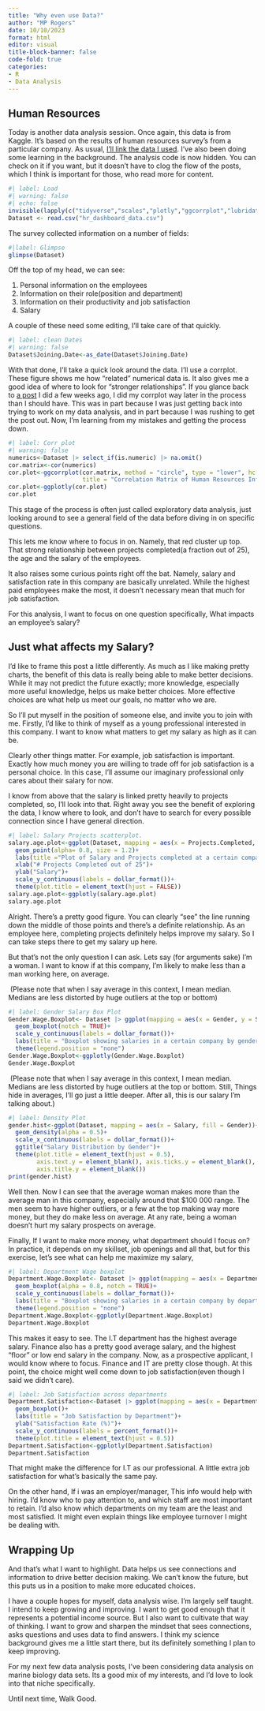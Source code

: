 ```yaml
---
title: "Why even use Data?"
author: "MP Rogers"
date: 10/10/2023
format: html
editor: visual
title-block-banner: false
code-fold: true
categories:
- R
- Data Analysis
---
```


## Human Resources

Today is another data analysis session. Once again, this data is from Kaggle. It's based on the results of human resources survey's from a particular company. As usual, [I'll link the data I used](https://www.kaggle.com/datasets/adityaab1407/employee-productivity-and-satisfaction-hr-data). I've also been doing some learning in the background. The analysis code is now hidden. You can check on it if you want, but it doesn't have to clog the flow of the posts, which I think is important for those, who read more for content.

```r
#| label: Load 
#| warning: false
#| echo: false
invisible(lapply(c("tidyverse","scales","plotly","ggcorrplot","lubridate"), library, character.only = TRUE))
Dataset <- read.csv("hr_dashboard_data.csv")

```

The survey collected information on a number of fields:

```r
#|label: Glimpse
glimpse(Dataset)
```

Off the top of my head, we can see:

1.  Personal information on the employees
2.  Information on their role(position and department)
3.  Information on their productivity and job satisfaction
4.  Salary

A couple of these need some editing, I'll take care of that quickly.

```r
#| label: clean Dates
#| warning: false
Dataset$Joining.Date<-as_date(Dataset$Joining.Date)
```

With that done, I'll take a quick look around the data. I'll use a corrplot. These figure shows me how "related" numerical data is. It also gives me a good idea of where to look for "stronger relationships". If you glance back to [a post](https://mp-rogers.github.io/docs/posts/1st%20World%20Data%20Analysis/WorldData.html) I did a few weeks ago, I did my corrplot way later in the process than I should have. This was in part because I was just getting back into trying to work on my data analysis, and in part because I was rushing to get the post out. Now, I'm learning from my mistakes and getting the process down.

```r
#| label: Corr plot
#| warning: false
numerics<-Dataset |> select_if(is.numeric) |> na.omit()
cor.matrix<-cor(numerics)
cor.plot<-ggcorrplot(cor.matrix, method = "circle", type = "lower", hc.order=TRUE,                         lab = TRUE,
                     title = "Correlation Matrix of Human Resources Info")
cor.plot<-ggplotly(cor.plot)
cor.plot
```

This stage of the process is often just called exploratory data analysis, just looking around to see a general field of the data before diving in on specific questions.

This lets me know where to focus in on. Namely, that red cluster up top. That strong relationship between projects completed(a fraction out of 25), the age and the salary of the employees.

It also raises some curious points right off the bat. Namely, salary and satisfaction rate in this company are basically unrelated. While the highest paid employees make the most, it doesn't necessary mean that much for job satisfaction.

For this analysis, I want to focus on one question specifically, What impacts an employee's salary?

## Just what affects my Salary?

I'd like to frame this post a little differently. As much as I like making pretty charts, the benefit of this data is really being able to make better decisions. While it may not predict the future exactly; more knowledge, especially more useful knowledge, helps us make better choices. More effective choices are what help us meet our goals, no matter who we are.

So I'll put myself in the position of someone else, and invite you to join with me. Firstly, I'd like to think of myself as a young professional interested in this company. I want to know what matters to get my salary as high as it can be.

Clearly other things matter. For example, job satisfaction is important. Exactly how much money you are willing to trade off for job satisfaction is a personal choice. In this case, I'll assume our imaginary professional only cares about their salary for now.

I know from above that the salary is linked pretty heavily to projects completed, so, I'll look into that. Right away you see the benefit of exploring the data, I know where to look, and don't have to search for every possible connection since I have general direction.

```r
#| label: Salary Projects scatterplot.
salary.age.plot<-ggplot(Dataset, mapping = aes(x = Projects.Completed, y = round(Salary), colour = Department))+
  geom_point(alpha= 0.8, size = 1.2)+
  labs(title ="Plot of Salary and Projects completed at a certain company")+
  xlab("# Projects Completed out of 25")+
  ylab("Salary")+
  scale_y_continuous(labels = dollar_format())+
  theme(plot.title = element_text(hjust = FALSE))
salary.age.plot<-ggplotly(salary.age.plot)
salary.age.plot
```

Alright. There's a pretty good figure. You can clearly "see" the line running down the middle of those points and there's a definite relationship. As an employee here, completing projects definitely helps improve my salary. So I can take steps there to get my salary up here.

But that's not the only question I can ask. Lets say (for arguments sake) I'm a woman. I want to know if at this company, I'm likely to make less than a man working here, on average.

 (Please note that when I say average in this context, I mean median. Medians are less distorted by huge outliers at the top or bottom)

```r
#| label: Gender Salary Box Plot
Gender.Wage.Boxplot<- Dataset |> ggplot(mapping = aes(x = Gender, y = Salary, fill = Gender))+
  geom_boxplot(notch = TRUE)+
  scale_y_continuous(labels = dollar_format())+
  labs(title = "Boxplot showing salaries in a certain company by gender")+
  theme(legend.position = "none")
Gender.Wage.Boxplot<-ggplotly(Gender.Wage.Boxplot)
Gender.Wage.Boxplot
```

 (Please note that when I say average in this context, I mean median. Medians are less distorted by huge outliers at the top or bottom. Still, Things hide in averages, I'll go just a little deeper. After all, this is our salary I'm talking about.)

```r
#| label: Density Plot
gender.hist<-ggplot(Dataset, mapping = aes(x = Salary, fill = Gender))+
  geom_density(alpha = 0.5)+
  scale_x_continuous(labels = dollar_format())+
  ggtitle("Salary Distribution by Gender")+
  theme(plot.title = element_text(hjust = 0.5),
        axis.text.y = element_blank(), axis.ticks.y = element_blank(),
        axis.title.y = element_blank())
print(gender.hist)
```

Well then. Now I can see that the average woman makes more than the average man in this company, especially around that \$100 000 range. The men seem to have higher outliers, or a few at the top making way more money, but they do make less on average. At any rate, being a woman doesn't hurt my salary prospects on average.

Finally, If I want to make more money, what department should I focus on? In practice, it depends on my skillset, job openings and all that, but for this exercise, let's see what can help me maximize my salary,

```r
#| label: Department Wage boxplot
Department.Wage.Boxplot<- Dataset |> ggplot(mapping = aes(x = Department, y = Salary, fill = Department))+
  geom_boxplot(alpha = 0.8, notch = TRUE)+
  scale_y_continuous(labels = dollar_format())+
  labs(title = "Boxplot showing salaries in a certain company by department")+
  theme(legend.position = "none")
Department.Wage.Boxplot<-ggplotly(Department.Wage.Boxplot)
Department.Wage.Boxplot
```

This makes it easy to see. The I.T department has the highest average salary. Finance also has a pretty good average salary, and the highest "floor" or low end salary in the company. Now, as a prospective applicant, I would know where to focus. Finance and IT are pretty close though. At this point, the choice might well come down to job satisfaction(even though I said we didn't care).

```r
#| label: Job Satisfaction across departments
Department.Satisfaction<-Dataset |> ggplot(mapping = aes(x = Department, y = (Satisfaction.Rate..../100), fill = Department))+
  geom_boxplot()+
  labs(title = "Job Satisfaction by Department")+
  ylab("Satisfaction Rate (%)")+
  scale_y_continuous(labels = percent_format())+
  theme(plot.title = element_text(hjust = 0.5))
Department.Satisfaction<-ggplotly(Department.Satisfaction)
Department.Satisfaction
```

That might make the difference for I.T as our professional. A little extra job satisfaction for what's basically the same pay.

On the other hand, If i was an employer/manager, This info would help with hiring. I'd know who to pay attention to, and which staff are most important to retain. I'd also know which departments on my team are the least and most satisfied. It might even explain things like employee turnover I might be dealing with.

## Wrapping Up

And that's what I want to highlight. Data helps us see connections and information to drive better decision making. We can't know the future, but this puts us in a position to make more educated choices.

I have a couple hopes for myself, data analysis wise. I'm largely self taught. I intend to keep growing and improving. I want to get good enough that it represents a potential income source. But I also want to cultivate that way of thinking. I want to grow and sharpen the mindset that sees connections, asks questions and uses data to find answers. I think my science background gives me a little start there, but its definitely something I plan to keep improving.

For my next few data analysis posts, I've been considering data analysis on marine biology data sets. Its a good mix of my interests, and I'd love to look into that niche specifically.

Until next time, Walk Good.
